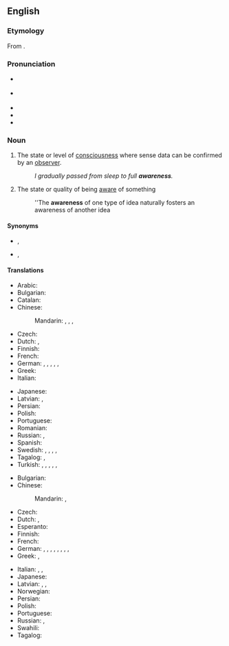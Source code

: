 ==English==

===Etymology===
From {{suffix|aware|ness|lang=en}}.

===Pronunciation===
* {{a|GA}} {{IPA|/əˈwɛɹnəs/|lang=en}}
* {{a|RP}} {{IPA|/əˈwɛənəs/|lang=en}}
* {{hyph|lang=en|aware|ness}}
* {{audio|en-us-awareness.ogg|Audio (US)|lang=en}}
* {{rhymes|ɛə(ɹ)nəs|lang=en}}

===Noun===
{{wikipedia}}
{{en-noun|-|es}}

# The state or level of [[consciousness]] where sense data can be confirmed by an [[observer]].
#: ''I gradually passed from sleep to full '''awareness'''.''
# The state or quality of being [[aware]] of something
#: ''The '''awareness''' of one type of idea naturally fosters an awareness of another idea

====Synonyms====
* {{sense|state of consciousness}} {{l|en|consciousness}}, {{l|en|wakefulness}}
* {{sense|state of being aware of something}} {{l|en|knowledge}}, {{l|en|consciousness}}

====Translations====
{{trans-top|the state of consciousness}}
* Arabic: {{t+|ar|وعي}}
* Bulgarian: {{t+|bg|съзнание|n}}
* Catalan: {{t+|ca|consciència|f}}
* Chinese:
*: Mandarin: {{t+|cmn|意識|sc=Hani}}, {{t+|cmn|意识|tr=yìshí|sc=Hani}}, {{t+|cmn|覺悟|sc=Hani}}, {{t+|cmn|觉悟|tr=juéwù|sc=Hani}}
* Czech: {{t+|cs|vědomí|n}}
* Dutch: {{t+|nl|besef}}, {{t+|nl|bewustzijn}}
* Finnish: {{t+|fi|tietoisuus}}
* French: {{t+|fr|conscience|f}}
* German: {{t+|de|Bewusstsein|n}}, {{t+|de|Achtsamkeit|f}}, {{t+|de|Wahrnehmung|f}}, {{t+|de|Aufmerksamkeit|f}}, {{t+|de|Sensitivität|f}}, {{t+|de|Gefühl|n}}
* Greek: {{t+|el|συνείδηση|f}}
* Italian: {{t+|it|coscienza|f}}
{{trans-mid}}
* Japanese: {{t+|ja|意識|tr=いしき, ishiki|sc=Jpan}}
* Latvian: {{t|lv|apziņa|f}}, {{t|lv|samaņa|f}}
* Persian: {{t+|fa|هشیاری|tr=hošyâri|sc=fa-Arab}}
* Polish: {{t+|pl|świadomość|f}}
* Portuguese: {{t+|pt|consciência|f}}
* Romanian: {{t+|ro|conștiință|f}}
* Russian: {{t+|ru|созна́ние|n}}, {{t+|ru|осозна́ние|n}}
* Spanish: {{t+|es|conciencia|f}}
* Swedish: {{t+|sv|medvetande|n}}, {{t+|sv|medvetenhet|c}}, {{t|sv|iakttagelseförmåga|c}}, {{t+|sv|aktsamhet|c}}, {{t+|sv|insikt|c}}
* Tagalog: {{t|tl|ino}}, {{t|tl|kainuhan}}
* Turkish: {{t+|tr|bilinç}}, {{t+|tr|bilinçlenme}}, {{t+|tr|farkındalık}}, {{t+|tr|uyanıklık}}, {{t+|tr|şuur}}, {{t+|tr|şuurlanma}}
{{trans-bottom}}

{{trans-top|the state or quality of being aware of something}}
* Bulgarian: {{t+|bg|осведоменост|f}}
* Chinese:
*: Mandarin: {{t+|cmn|認識|sc=Hani}}, {{t+|cmn|认识|tr=rènshi|sc=Hani}}
* Czech: {{t|cs|uvědomění|n}}
* Dutch: {{t+|nl|bewustzijn}}, {{t|nl|zich bewust zijn van}}
* Esperanto: {{t|eo|konscio}}
* Finnish: {{t+|fi|tietoisuus}}
* French: {{t+|fr|connaissance|f}}
* German: {{t+|de|Bekanntheit|f}}, {{t|de|Gewahrsein|n}}, {{t|de|Gewahrwerden|n}}, {{t+|de|Erkenntnis|f}}, {{t+|de|Kenntnis|f}}, {{t+|de|Aufklärung|f}}, {{t|de|Bewusstheit|f}}, {{t+|de|Erfassung|f}}, {{t+|de|Verständnis|n}}
* Greek: {{t+|el|επίγνωση|f}}, {{t+|el|γνώση|f}}
{{trans-mid}}
* Italian: {{t+|it|consapevolezza|f}}, {{t+|it|avviso|m}}, {{t+|it|conoscenza|f}}
* Japanese: {{t+|ja|認識|tr=にんしき, ninshiki|sc=Jpan}}
* Latvian: {{t|lv|apziņa|f}}, {{t|lv|samaņa}}, {{t|lv|izpratne|f}}
* Norwegian: {{t+|no|oppmerksomhet}}
* Persian: {{t+|fa|آگاهی|tr=âgâhi|sc=fa-Arab}}
* Polish: {{t+|pl|świadomość|f}}
* Portuguese: {{t+|pt|percepção|f}}
* Russian: {{t+|ru|осведомлённость|f}}, {{t+|ru|информи́рованность|f}}
* Swahili: {{t|sw|uamsho}}
* Tagalog: {{t|tl|kainuhan}}
{{trans-bottom}}